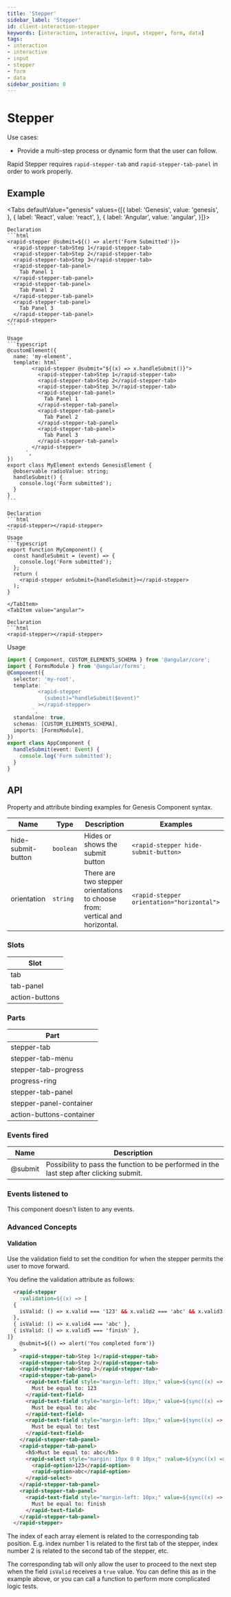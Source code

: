 ```yaml
---
title: 'Stepper'
sidebar_label: 'Stepper'
id: client-interaction-stepper
keywords: [interaction, interactive, input, stepper, form, data]
tags:
- interaction
- interactive
- input
- stepper
- form
- data
sidebar_position: 8
---
```



# Stepper

Use cases:
* Provide a multi-step process or dynamic form that the user can follow.

Rapid Stepper requires `rapid-stepper-tab` and `rapid-stepper-tab-panel` in order to work properly.

## Example

<StepperDemo />

<Tabs defaultValue="genesis" values={[{ label: 'Genesis', value: 'genesis', }, { label: 'React', value: 'react', }, { label: 'Angular', value: 'angular', }]}>

  <TabItem value="genesis">

    Declaration
    ```html
    <rapid-stepper @submit=${() => alert('Form Submitted')}>
      <rapid-stepper-tab>Step 1</rapid-stepper-tab>
      <rapid-stepper-tab>Step 2</rapid-stepper-tab>
      <rapid-stepper-tab>Step 3</rapid-stepper-tab>
      <rapid-stepper-tab-panel>
        Tab Panel 1
      </rapid-stepper-tab-panel>
      <rapid-stepper-tab-panel>
        Tab Panel 2
      </rapid-stepper-tab-panel>
      <rapid-stepper-tab-panel>
        Tab Panel 3
      </rapid-stepper-tab-panel>
    </rapid-stepper>
    ```

    Usage
    ```typescript
    @customElement({
      name: 'my-element',
      template: html`
            <rapid-stepper @submit="${(x) => x.handleSubmit()}">
              <rapid-stepper-tab>Step 1</rapid-stepper-tab>
              <rapid-stepper-tab>Step 2</rapid-stepper-tab>
              <rapid-stepper-tab>Step 3</rapid-stepper-tab>
              <rapid-stepper-tab-panel>
                Tab Panel 1
              </rapid-stepper-tab-panel>
              <rapid-stepper-tab-panel>
                Tab Panel 2
              </rapid-stepper-tab-panel>
              <rapid-stepper-tab-panel>
                Tab Panel 3
              </rapid-stepper-tab-panel>
            </rapid-stepper>
          `,
    })
    export class MyElement extends GenesisElement {
      @observable radioValue: string;
      handleSubmit() {
        console.log('Form submitted');
      }
    }
    ```

  </TabItem>
  <TabItem value="react">

    Declaration
    ```html
    <rapid-stepper></rapid-stepper>
    ```
    Usage
    ```typescript
    export function MyComponent() {
      const handleSubmit = (event) => {
        console.log('Form submitted');
      };
      return (
        <rapid-stepper onSubmit={handleSubmit}></rapid-stepper>
      );
    }
  ```
</TabItem>
<TabItem value="angular">

  Declaration
  ```html
  <rapid-stepper></rapid-stepper>
  ```

  Usage
  ```typescript
  import { Component, CUSTOM_ELEMENTS_SCHEMA } from '@angular/core';
  import { FormsModule } from '@angular/forms';
  @Component({
    selector: 'my-root',
    template: `
            <rapid-stepper
              (submit)="handleSubmit($event)"
            ></rapid-stepper>
          `,
    standalone: true,
    schemas: [CUSTOM_ELEMENTS_SCHEMA],
    imports: [FormsModule],
  })
  export class AppComponent {
    handleSubmit(event: Event) {
      console.log('Form submitted');
    }
  }
  ```
</TabItem>
</Tabs>

## API

Property and attribute binding examples for Genesis Component syntax.

| Name     | Type      | Description                                                                      | Examples |
|----------|-----------|----------------------------------------------------------------------------------|----------|
| hide-submit-button | `boolean` | Hides or shows the submit button | `<rapid-stepper hide-submit-button>` |
| orientation | `string` | There are two stepper orientations to choose from: vertical and horizontal. | `<rapid-stepper orientation="horizontal">` |

### Slots

| Slot |
|---|
| tab	|
| tab-panel |
| action-buttons |

### Parts

| Part |
|---|
| stepper-tab |
| stepper-tab-menu |
| stepper-tab-progress |
| progress-ring |
| stepper-tab-panel |
| stepper-panel-container |
| action-buttons-container |

### Events fired

| Name    | Description                                 |
|---------|---------------------------------------------|
| @submit | Possibility to pass the function to be performed in the last step after clicking submit. |


### Events listened to
This component doesn't listen to any events.


### Advanced Concepts
#### Validation

Use the validation field to set the condition for when the stepper permits the user to move forward.

You define the validation attribute as follows:

```html title="Stepper"
  <rapid-stepper
    :validation=${(x) => [
  {
    isValid: () => x.valid === '123' && x.valid2 === 'abc' && x.valid3 === 'test',
  },
  { isValid: () => x.valid4 === 'abc' },
  { isValid: () => x.valid5 === 'finish' },
]}
    @submit=${() => alert('You completed form')}
  >
    <rapid-stepper-tab>Step 1</rapid-stepper-tab>
    <rapid-stepper-tab>Step 2</rapid-stepper-tab>
    <rapid-stepper-tab>Step 3</rapid-stepper-tab>
    <rapid-stepper-tab-panel>
      <rapid-text-field style="margin-left: 10px;" value=${sync((x) => x.valid)}>
        Must be equal to: 123
      </rapid-text-field>
      <rapid-text-field style="margin-left: 10px;" value=${sync((x) => x.valid2)}>
        Must be equal to: abc
      </rapid-text-field>
      <rapid-text-field style="margin-left: 10px;" value=${sync((x) => x.valid3)}>
        Must be equal to: test
      </rapid-text-field>
    </rapid-stepper-tab-panel>
    <rapid-stepper-tab-panel>
      <h5>Must be equal to: abc</h5>
      <rapid-select style="margin: 10px 0 0 10px;" :value=${sync((x) => x.valid4)}>
        <rapid-option>123</rapid-option>
        <rapid-option>abc</rapid-option>
      </rapid-select>
    </rapid-stepper-tab-panel>
    <rapid-stepper-tab-panel>
      <rapid-text-field style="margin-left: 10px;" value=${sync((x) => x.valid5)}>
        Must be equal to: finish
      </rapid-text-field>
    </rapid-stepper-tab-panel>
  </rapid-stepper>
```
The index of each array element is related to the corresponding tab position. E.g. index number 1 is related to the first tab of the stepper, index number 2 is related to the second tab of the stepper, etc.

The corresponding tab will only allow the user to proceed to the next step when the field `isValid` receives a `true` value. You can define this as in the example above, or you can call a function to perform more complicated logic tests.
